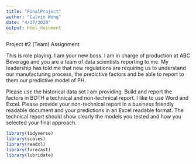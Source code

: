 ```yaml
---
title: "FinalProject"
author: "Calvin Wong"
date: "4/27/2020"
output: html_document
---
```


Project #2 (Team) Assignment

This is role playing.  I am your new boss.  I am in charge of production at ABC Beverage and you are a team of data scientists reporting to me.  My leadership has told me that new regulations are requiring us to understand our manufacturing process, the predictive factors and be able to report to them our predictive model of PH.

Please use the historical data set I am providing.  Build and report the factors in BOTH a technical and non-technical report.  I like to use Word and Excel.  Please provide your non-technical report in a  business friendly readable document and your predictions in an Excel readable format.   The technical report should show clearly the models you tested and how you selected your final approach.



```r
library(tidyverse)
library(scales)
library(readxl)
library(forecast)
library(lubridate)
```


```r

```

